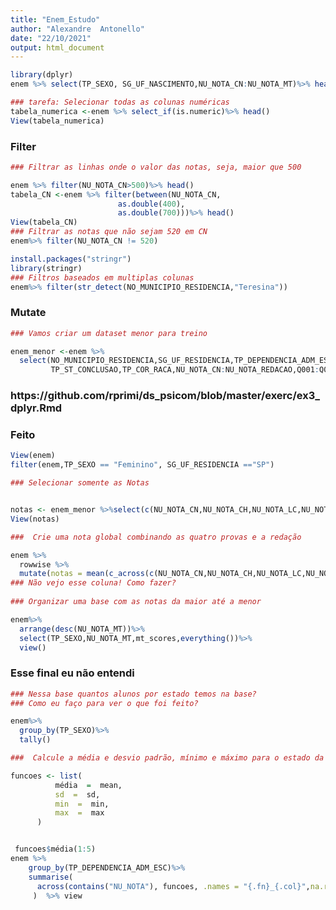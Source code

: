 ```yaml
---
title: "Enem_Estudo"
author: "Alexandre  Antonello"
date: "22/10/2021"
output: html_document
---
```


```r
library(dplyr)
enem %>% select(TP_SEXO, SG_UF_NASCIMENTO,NU_NOTA_CN:NU_NOTA_MT)%>% head()

### tarefa: Selecionar todas as colunas numéricas
tabela_numerica <-enem %>% select_if(is.numeric)%>% head()
View(tabela_numerica)

```

### Filter
```r
### Filtrar as linhas onde o valor das notas, seja, maior que 500

enem %>% filter(NU_NOTA_CN>500)%>% head()
tabela_CN <-enem %>% filter(between(NU_NOTA_CN,
                        as.double(400),
                        as.double(700)))%>% head()
View(tabela_CN)
### Filtrar as notas que não sejam 520 em CN
enem%>% filter(NU_NOTA_CN != 520)

install.packages("stringr")
library(stringr)
### Filtros baseados em multiplas colunas
enem%>% filter(str_detect(NO_MUNICIPIO_RESIDENCIA,"Teresina"))

```

### Mutate
```r
### Vamos criar um dataset menor para treino

enem_menor <-enem %>%
  select(NO_MUNICIPIO_RESIDENCIA,SG_UF_RESIDENCIA,TP_DEPENDENCIA_ADM_ESC,TP_SEXO,SG_UF_NASCIMENTO,
         TP_ST_CONCLUSAO,TP_COR_RACA,NU_NOTA_CN:NU_NOTA_REDACAO,Q001:Q050)

```

### https://github.com/rprimi/ds_psicom/blob/master/exerc/ex3_dplyr.Rmd
### Feito
```r
View(enem)
filter(enem,TP_SEXO == "Feminino", SG_UF_RESIDENCIA =="SP")

### Selecionar somente as Notas


notas <- enem_menor %>%select(c(NU_NOTA_CN,NU_NOTA_CH,NU_NOTA_LC,NU_NOTA_MT,NU_NOTA_REDACAO))
View(notas)

###  Crie uma nota global combinando as quatro provas e a redação

enem %>%
  rowwise %>%
  mutate(notas = mean(c_across(c(NU_NOTA_CN,NU_NOTA_CH,NU_NOTA_LC,NU_NOTA_MT,NU_NOTA_REDACAO))))
### Não vejo esse coluna! Como fazer?
  
### Organizar uma base com as notas da maior até a menor

enem%>%
  arrange(desc(NU_NOTA_MT))%>%
  select(TP_SEXO,NU_NOTA_MT,mt_scores,everything())%>%
  view()
```

### Esse final eu não entendi

```r
### Nessa base quantos alunos por estado temos na base?
### Como eu faço para ver o que foi feito?

enem%>% 
  group_by(TP_SEXO)%>% 
  tally()

###  Calcule a média e desvio padrão, mínimo e máximo para o estado da nota que você calculou

funcoes <- list(
          média  =  mean,
          sd  =  sd,
          min  =  min,
          max  =  max
      )


 funcoes$média(1:5)
enem %>%
    group_by(TP_DEPENDENCIA_ADM_ESC)%>%
    summarise(
      across(contains("NU_NOTA"), funcoes, .names = "{.fn}_{.col}",na.rm=TRUE ), 
     )  %>% view

 

```

